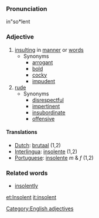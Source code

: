 ===Pronunciation===
in"so*lent

===Adjective===
# [[insulting]] in [[manner]] or [[word]]s
#* Synonyms
#** [[arrogant]]
#** [[bold]]
#** [[cocky]]
#** [[impudent]]
# [[rude]]
#* Synonyms
#** [[disrespectful]]
#** [[impertinent]]
#** [[insubordinate]]
#** [[offensive]]

====Translations====
*[[Dutch]]: [[brutaal]] (1,2)
*[[Interlingua]]: [[insolente]] (1,2)
*[[Portuguese]]: [[insolente]] ''m'' & ''f'' (1,2)

===Related words===
* [[insolently]]

[[Category:English adjectives]]

[[et:Insolent]]
[[it:insolent]]